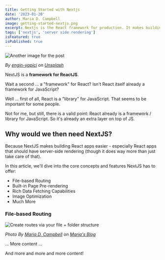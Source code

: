 ```yaml
---
title: Getting Started with Nextjs
date: '2023-01-20'
author: Maria D. Campbell
image: getting-started-nextjs.png
excerpt: Nextjs is the React framework for production. It makes building fullstack React apps and sites a breeze, and ships with built-in SSR.
tags: ['nextjs', 'server side rendering']
isFeatured: true
isPublished: true
---
```


![Another image for the post](engin-yapici-tpjXvedH6cs-unsplash.jpg)

*By [engin-yapici](https://www.interglobalmedianetwork.com) on  [Unsplash](https://unsplash.com/photos/tpjXvedH6cs)*


NextJS is a **framework for ReactJS**.

Wait a second ... a "framework" for React? Isn't React itself already a framework for JavaScript?

Well ... first of all, React is a "library" for JavaScript. That seems to be important for some people.

Not for me, but still, there is a valid point: React already is a framework / library for JavaScript. So it's already an extra layer on top of JS.

## Why would we then need NextJS?

Because NextJS makes building React apps easier - especially React apps that should have server-side rendering (though it does way more than just take care of that).

In this article, we'll dive into the core concepts and features NextJS has to offer:

- File-based Routing
- Built-in Page Pre-rendering
- Rich Data Fetching Capabilities
- Image Optimization
- Much More

### File-based Routing

![Create routes via your file + folder structure](nextjs-file-based-routing.png)

*Photo By [Maria D. Campbell](https://www.interglobalmedianetwork.com) on [Maria's Blog](/)*


... More content ...

And more and more and more content!